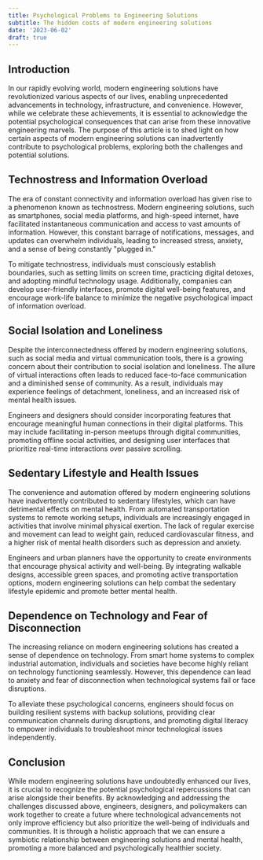 ```yaml
---
title: Psychological Problems to Engineering Solutions
subtitle: The hidden costs of modern engineering solutions
date: '2023-06-02'
draft: true
---
```


## Introduction

In our rapidly evolving world, modern engineering solutions have revolutionized various aspects of our lives, enabling unprecedented advancements in technology, infrastructure, and convenience. However, while we celebrate these achievements, it is essential to acknowledge the potential psychological consequences that can arise from these innovative engineering marvels. The purpose of this article is to shed light on how certain aspects of modern engineering solutions can inadvertently contribute to psychological problems, exploring both the challenges and potential solutions.

## Technostress and Information Overload

The era of constant connectivity and information overload has given rise to a phenomenon known as technostress. Modern engineering solutions, such as smartphones, social media platforms, and high-speed internet, have facilitated instantaneous communication and access to vast amounts of information. However, this constant barrage of notifications, messages, and updates can overwhelm individuals, leading to increased stress, anxiety, and a sense of being constantly "plugged in."

To mitigate technostress, individuals must consciously establish boundaries, such as setting limits on screen time, practicing digital detoxes, and adopting mindful technology usage. Additionally, companies can develop user-friendly interfaces, promote digital well-being features, and encourage work-life balance to minimize the negative psychological impact of information overload.

## Social Isolation and Loneliness

Despite the interconnectedness offered by modern engineering solutions, such as social media and virtual communication tools, there is a growing concern about their contribution to social isolation and loneliness. The allure of virtual interactions often leads to reduced face-to-face communication and a diminished sense of community. As a result, individuals may experience feelings of detachment, loneliness, and an increased risk of mental health issues.

Engineers and designers should consider incorporating features that encourage meaningful human connections in their digital platforms. This may include facilitating in-person meetups through digital communities, promoting offline social activities, and designing user interfaces that prioritize real-time interactions over passive scrolling.

## Sedentary Lifestyle and Health Issues

The convenience and automation offered by modern engineering solutions have inadvertently contributed to sedentary lifestyles, which can have detrimental effects on mental health. From automated transportation systems to remote working setups, individuals are increasingly engaged in activities that involve minimal physical exertion. The lack of regular exercise and movement can lead to weight gain, reduced cardiovascular fitness, and a higher risk of mental health disorders such as depression and anxiety.

Engineers and urban planners have the opportunity to create environments that encourage physical activity and well-being. By integrating walkable designs, accessible green spaces, and promoting active transportation options, modern engineering solutions can help combat the sedentary lifestyle epidemic and promote better mental health.

## Dependence on Technology and Fear of Disconnection

The increasing reliance on modern engineering solutions has created a sense of dependence on technology. From smart home systems to complex industrial automation, individuals and societies have become highly reliant on technology functioning seamlessly. However, this dependence can lead to anxiety and fear of disconnection when technological systems fail or face disruptions.

To alleviate these psychological concerns, engineers should focus on building resilient systems with backup solutions, providing clear communication channels during disruptions, and promoting digital literacy to empower individuals to troubleshoot minor technological issues independently.

## Conclusion

While modern engineering solutions have undoubtedly enhanced our lives, it is crucial to recognize the potential psychological repercussions that can arise alongside their benefits. By acknowledging and addressing the challenges discussed above, engineers, designers, and policymakers can work together to create a future where technological advancements not only improve efficiency but also prioritize the well-being of individuals and communities. It is through a holistic approach that we can ensure a symbiotic relationship between engineering solutions and mental health, promoting a more balanced and psychologically healthier society.
